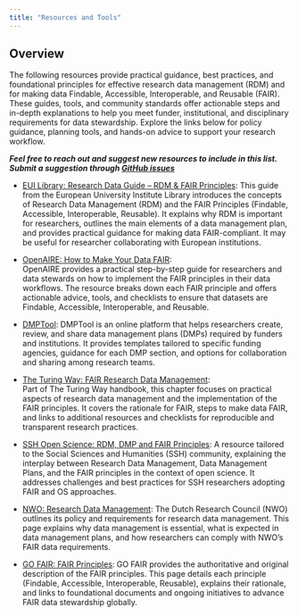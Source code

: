 ```yaml
---
title: "Resources and Tools"
---
```

## Overview

The following resources provide practical guidance, best practices, and foundational principles for effective research data management (RDM) and for making data Findable, Accessible, Interoperable, and Reusable (FAIR). These guides, tools, and community standards offer actionable steps and in-depth explanations to help you meet funder, institutional, and disciplinary requirements for data stewardship. Explore the links below for policy guidance, planning tools, and hands-on advice to support your research workflow. 

***Feel free to reach out and suggest new resources to include in this list. Submit a suggestion through [GitHub issues](https://github.com/ESIPFed/esipDMP/issues/new/choose)***


- [EUI Library: Research Data Guide – RDM & FAIR Principles](https://eui-library.github.io/research-data-guide/):
This guide from the European University Institute Library introduces the concepts of Research Data Management (RDM) and the FAIR Principles (Findable, Accessible, Interoperable, Reusable). It explains why RDM is important for researchers, outlines the main elements of a data management plan, and provides practical guidance for making data FAIR-compliant. It may be useful for researcher collaborating with European institutions.



- [OpenAIRE: How to Make Your Data FAIR](https://www.openaire.eu/how-to-make-your-data-fair):  
OpenAIRE provides a practical step-by-step guide for researchers and data stewards on how to implement the FAIR principles in their data workflows. The resource breaks down each FAIR principle and offers actionable advice, tools, and checklists to ensure that datasets are Findable, Accessible, Interoperable, and Reusable.

- [DMPTool](https://dmptool.org/): 
DMPTool is an online platform that helps researchers create, review, and share data management plans (DMPs) required by funders and institutions. It provides templates tailored to specific funding agencies, guidance for each DMP section, and options for collaboration and sharing among research teams.


- [The Turing Way: FAIR Research Data Management](https://book.the-turing-way.org/reproducible-research/rdm/rdm-fair.html):  
Part of The Turing Way handbook, this chapter focuses on practical aspects of research data management and the implementation of the FAIR principles. It covers the rationale for FAIR, steps to make data FAIR, and links to additional resources and checklists for reproducible and transparent research practices.



- [SSH Open Science: RDM, DMP and FAIR Principles](https://ssh-tot-fair-by-design.github.io/OS-RDM-SSH/latest/1.%20Planning/Doing%20research%20in%20the%20SSH%20OS%20landscape/1.8%20RDM,%20DMP%20and%20FAIR%20Principles/):
A resource tailored to the Social Sciences and Humanities (SSH) community, explaining the interplay between Research Data Management, Data Management Plans, and the FAIR principles in the context of open science. It addresses challenges and best practices for SSH researchers adopting FAIR and OS approaches.



- [NWO: Research Data Management](https://www.nwo.nl/en/research-data-management):
The Dutch Research Council (NWO) outlines its policy and requirements for research data management. This page explains why data management is essential, what is expected in data management plans, and how researchers can comply with NWO’s FAIR data requirements.

- [GO FAIR: FAIR Principles](https://www.go-fair.org/fair-principles/):
GO FAIR provides the authoritative and original description of the FAIR principles. This page details each principle (Findable, Accessible, Interoperable, Reusable), explains their rationale, and links to foundational documents and ongoing initiatives to advance FAIR data stewardship globally.


